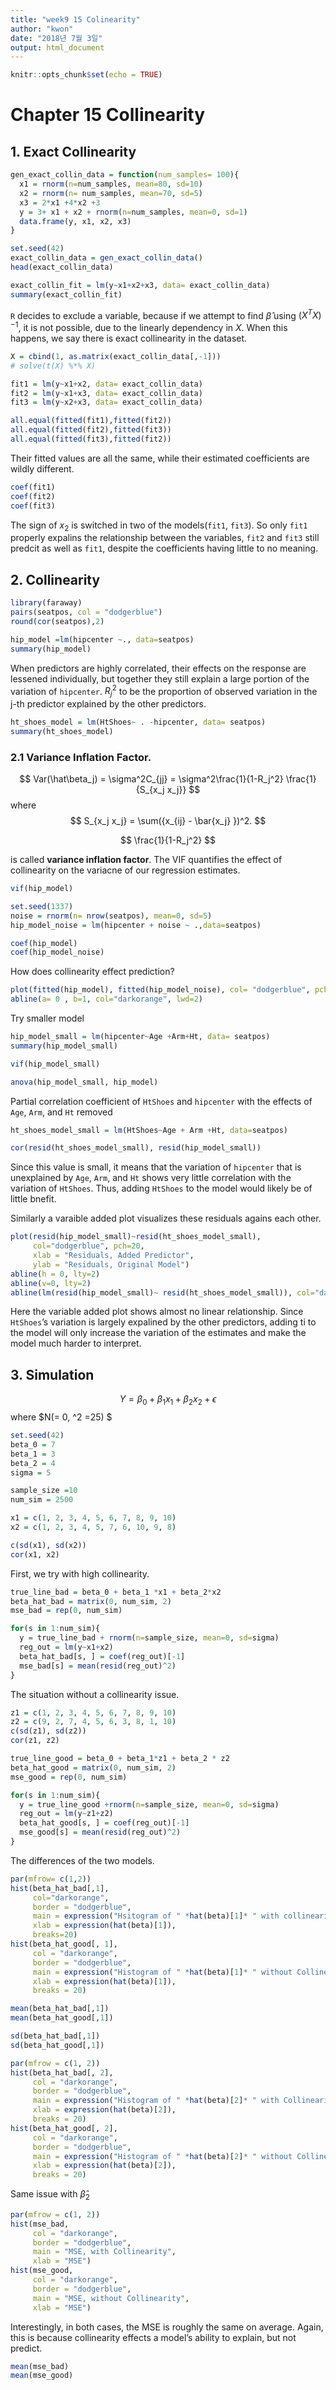 ```yaml
---
title: "week9 15 Colinearity"
author: "kwon"
date: "2018년 7월 3일"
output: html_document
---
```


```r
knitr::opts_chunk$set(echo = TRUE)
```
# Chapter 15 Collinearity

## 1. Exact Collinearity
```r
gen_exact_collin_data = function(num_samples= 100){
  x1 = rnorm(n=num_samples, mean=80, sd=10)
  x2 = rnorm(n= num_samples, mean=70, sd=5)
  x3 = 2*x1 +4*x2 +3
  y = 3+ x1 + x2 + rnorm(n=num_samples, mean=0, sd=1)
  data.frame(y, x1, x2, x3)
}

set.seed(42)
exact_collin_data = gen_exact_collin_data()
head(exact_collin_data)
```
```r
exact_collin_fit = lm(y~x1+x2+x3, data= exact_collin_data)
summary(exact_collin_fit)
```
`R` decides to exclude a variable, because if we attempt to find $\hat\beta$ using $(X^TX)^{-1}$, it is not possible, due to the linearly dependency in $X$. \n
When this happens, we say there is exact collinearity in the dataset.

```r
X = cbind(1, as.matrix(exact_collin_data[,-1]))
# solve(t(X) %*% X)
```

```r
fit1 = lm(y~x1+x2, data= exact_collin_data)
fit2 = lm(y~x1+x3, data= exact_collin_data)
fit3 = lm(y~x2+x3, data= exact_collin_data)

all.equal(fitted(fit1),fitted(fit2))
all.equal(fitted(fit2),fitted(fit3))
all.equal(fitted(fit3),fitted(fit2))
```
Their fitted values are all the same, while their estimated coefficients are wildly different.
```r
coef(fit1)
coef(fit2)
coef(fit3)
```
The sign of $x_2$ is switched in two of the models(`fit1`, `fit3`). So only `fit1` properly expalins the relationship between the variables, `fit2` and `fit3` still predcit as well as `fit1`, despite the coefficients having little to no meaning.

## 2. Collinearity

```r
library(faraway)
pairs(seatpos, col = "dodgerblue")
round(cor(seatpos),2)
```
```r
hip_model =lm(hipcenter ~., data=seatpos)
summary(hip_model)
```

When predictors are highly correlated, their effects on the response are lessened individually, but together they still explain a large portion of the variation of `hipcenter`. \n
$R_j^2$ to be the proportion of observed variation in the j-th predictor explained by the other predictors.
```r
ht_shoes_model = lm(HtShoes~ . -hipcenter, data= seatpos)
summary(ht_shoes_model)
```

### 2.1 Variance Inflation Factor.

$$ Var(\hat\beta_j) = \sigma^2C_{jj} = \sigma^2\frac{1}{1-R_j^2}
\frac{1}{S_{x_j x_j}} $$
where
$$ S_{x_j x_j} = \sum({x_{ij} - \bar{x_j} })^2. $$

$$ \frac{1}{1-R_j^2} $$

is called **variance inflation factor**. The VIF quantifies the effect of collinearity on the variacne of our regression estimates.


```r
vif(hip_model)
```

```r
set.seed(1337)
noise = rnorm(n= nrow(seatpos), mean=0, sd=5)
hip_model_noise = lm(hipcenter + noise ~ .,data=seatpos)

coef(hip_model)
coef(hip_model_noise)
```
How does collinearity effect prediction?
```r
plot(fitted(hip_model), fitted(hip_model_noise), col= "dodgerblue", pch =20, xlab="Predicted, Without Noise", ylab = "Predicted, With Noise", cex=1.5)
abline(a= 0 , b=1, col="darkorange", lwd=2)
```
Try smaller model
```r
hip_model_small = lm(hipcenter~Age +Arm+Ht, data= seatpos)
summary(hip_model_small)

vif(hip_model_small)
```
```r
anova(hip_model_small, hip_model)
```

Partial correlation coefficient of `HtShoes` and `hipcenter` with the effects of `Age`, `Arm`, and `Ht` removed
```r
ht_shoes_model_small = lm(HtShoes~Age + Arm +Ht, data=seatpos)

cor(resid(ht_shoes_model_small), resid(hip_model_small))
```
Since this value is small, it means that the variation of `hipcenter` that is unexplained by `Age`, `Arm`, and `Ht` shows very little correlation with the variation of `HtShoes`. Thus, adding `HtShoes` to the model would likely be of little bnefit. \n\n

Similarly a varaible added plot visualizes these residuals agains each other.
```r
plot(resid(hip_model_small)~resid(ht_shoes_model_small),
     col="dodgerblue", pch=20,
     xlab = "Residuals, Added Predictor",
     ylab = "Residuals, Original Model")
abline(h = 0, lty=2)
abline(v=0, lty=2)
abline(lm(resid(hip_model_small)~ resid(ht_shoes_model_small)), col="darkorange", lwd=2)

```
Here the variable added plot shows almost no linear relationship. Since `HtShoes`'s variation is largely expalined by the other predictors, adding ti to the model will only increase the variation of the estimates and make the model much harder to interpret.

## 3. Simulation
$$ Y = \beta_0 + \beta_1 x_1 + \beta_2 x_2 + \epsilon $$
where $\epsilon \sim N(\mu = 0, \sigma^2 =25) $
```r
set.seed(42)
beta_0 = 7
beta_1 = 3
beta_2 = 4
sigma = 5

sample_size =10
num_sim = 2500

x1 = c(1, 2, 3, 4, 5, 6, 7, 8, 9, 10)
x2 = c(1, 2, 3, 4, 5, 7, 6, 10, 9, 8)

c(sd(x1), sd(x2))
cor(x1, x2)
```
First, we try with high collinearity.

```r
true_line_bad = beta_0 + beta_1 *x1 + beta_2*x2
beta_hat_bad = matrix(0, num_sim, 2)
mse_bad = rep(0, num_sim)
```

```r
for(s in 1:num_sim){
  y = true_line_bad + rnorm(n=sample_size, mean=0, sd=sigma)
  reg_out = lm(y~x1+x2)
  beta_hat_bad[s, ] = coef(reg_out)[-1]
  mse_bad[s] = mean(resid(reg_out)^2)
}
```

The situation without a collinearity issue.
```r
z1 = c(1, 2, 3, 4, 5, 6, 7, 8, 9, 10)
z2 = c(9, 2, 7, 4, 5, 6, 3, 8, 1, 10)
c(sd(z1), sd(z2))
cor(z1, z2)
```
```r
true_line_good = beta_0 + beta_1*z1 + beta_2 * z2
beta_hat_good = matrix(0, num_sim, 2)
mse_good = rep(0, num_sim)
```
```r
for(s in 1:num_sim){
  y = true_line_good +rnorm(n=sample_size, mean=0, sd=sigma)
  reg_out = lm(y~z1+z2)
  beta_hat_good[s, ] = coef(reg_out)[-1]
  mse_good[s] = mean(resid(reg_out)^2)
}
```

The differences of the two models.
```r
par(mfrow= c(1,2))
hist(beta_hat_bad[,1],
     col="darkorange",
     border = "dodgerblue",
     main = expression("Hsitogram of " *hat(beta)[1]* " with collinearity"),
     xlab = expression(hat(beta)[1]),
     breaks=20)
hist(beta_hat_good[, 1],
     col = "darkorange",
     border = "dodgerblue",
     main = expression("Histogram of " *hat(beta)[1]* " without Collinearity"),
     xlab = expression(hat(beta)[1]),
     breaks = 20)
```
```r
mean(beta_hat_bad[,1])
mean(beta_hat_good[,1])
```
```r
sd(beta_hat_bad[,1])
sd(beta_hat_good[,1])
```
```r
par(mfrow = c(1, 2))
hist(beta_hat_bad[, 2],
     col = "darkorange",
     border = "dodgerblue",
     main = expression("Histogram of " *hat(beta)[2]* " with Collinearity"),
     xlab = expression(hat(beta)[2]),
     breaks = 20)
hist(beta_hat_good[, 2],
     col = "darkorange",
     border = "dodgerblue",
     main = expression("Histogram of " *hat(beta)[2]* " without Collinearity"),
     xlab = expression(hat(beta)[2]),
     breaks = 20)
```
Same issue with $\hat\beta_2$

```r
par(mfrow = c(1, 2))
hist(mse_bad,
     col = "darkorange",
     border = "dodgerblue",
     main = "MSE, with Collinearity",
     xlab = "MSE")
hist(mse_good,
     col = "darkorange",
     border = "dodgerblue",
     main = "MSE, without Collinearity",
     xlab = "MSE")
```
Interestingly, in both cases, the MSE is roughly the same on average. Again, this is because collinearity effects a model's ability to explain, but not predict.
```r
mean(mse_bad)
mean(mse_good)
```














